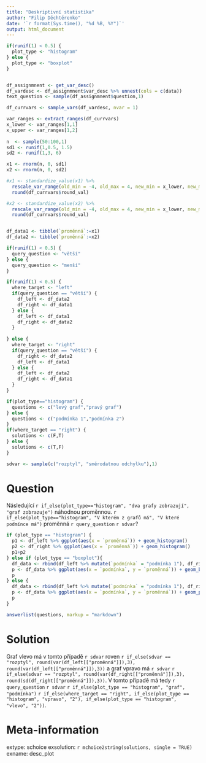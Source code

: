 ```yaml
---
title: "Deskriptivní statistika"
author: "Filip Děchtěrenko"
date: '`r format(Sys.time(), "%d %B, %Y")`'
output: html_document
---
```


```r
if(runif(1) < 0.5) {
  plot_type <- "histogram"  
} else {
  plot_type <- "boxplot"  
}

```

```r

```

```r
df_assignmnent <- get_var_desc()
df_vardesc <- df_assignmnent$var_desc %>% unnest(cols = c(data))
text_question <- sample(df_assignmnent$question,1)

df_currvars <- sample_vars(df_vardesc, nvar = 1)

var_ranges <- extract_ranges(df_currvars)
x_lower <- var_ranges[1,1]
x_upper <- var_ranges[1,2]
  
n  <- sample(50:100,1)
sd1 <- runif(1,0.5, 1.5)
sd2 <- runif(1,3, 6)

x1 <- rnorm(n, 0, sd1)
x2 <- rnorm(n, 0, sd2)

#x1 <- standardize_value(x1) %>% 
  rescale_var_range(old_min = -4, old_max = 4, new_min = x_lower, new_max = x_upper) %>%
  round(df_currvars$round_val)

#x2 <- standardize_value(x2) %>% 
  rescale_var_range(old_min = -4, old_max = 4, new_min = x_lower, new_max = x_upper) %>%
  round(df_currvars$round_val)


df_data1 <- tibble(`proměnná`:=x1)
df_data2 <- tibble(`proměnná`:=x2)

if(runif(1) < 0.5) {
  query_question <- "větší"
} else {
  query_question <- "menší"
}

if(runif(1) < 0.5) {
  where_target <- "left"
  if(query_question == "větší") {
    df_left <- df_data2
    df_right <- df_data1
  } else {
    df_left <- df_data1
    df_right <- df_data2  
  }
  
} else {
  where_target <- "right"
  if(query_question == "větší") {
    df_right <- df_data2
    df_left <- df_data1
  } else {
    df_left <- df_data2
    df_right <- df_data1
  }
}

if(plot_type=="histogram") {
  questions <- c("levý graf","pravý graf")  
} else {
  questions <- c("podmínka 1","podmínka 2")  
}
if(where_target == "right") {
  solutions <- c(F,T)
} else {
  solutions <- c(T,F)
}

sdvar <- sample(c("rozptyl", "směrodatnou odchylku"),1)
```

Question
========

Následující `r if_else(plot_type=="histogram", "dva grafy zobrazují", "graf zobrazuje")` náhodnou proměnnou. `r if_else(plot_type=="histogram", "V kterém z grafů má", "V které podmínce má")` proměnná `r query_question` `r sdvar`?

```r
if (plot_type == "histogram") {
  p1 <- df_left %>% ggplot(aes(x = `proměnná`)) + geom_histogram()
  p2 <- df_right %>% ggplot(aes(x = `proměnná`)) + geom_histogram()  
  p1+p2
} else if (plot_type == "boxplot"){
  df_data <- rbind(df_left %>% mutate(`podmínka` = "podmínka 1"), df_right %>% mutate(`podmínka` = "podmínka 2"))
  p <- df_data %>% ggplot(aes(x = `podmínka`, y = `proměnná`)) + geom_boxplot()
  p
} else {
  df_data <- rbind(df_left %>% mutate(`podmínka` = "podmínka 1"), df_right %>% mutate(`podmínka` = "podmínka 2"))
  p <- df_data %>% ggplot(aes(x = `podmínka`, y = `proměnná`)) + geom_point(position = position_jitter(0.2))
  p
}


```

```r
answerlist(questions, markup = "markdown")
```

Solution
========

Graf vlevo má v tomto případě `r sdvar` roven `r if_else(sdvar == "rozptyl", round(var(df_left[["proměnná"]]),3), round(var(df_left[["proměnná"]]),3))` a graf vpravo má `r sdvar` `r if_else(sdvar == "rozptyl", round(var(df_right[["proměnná"]]),3), round(sd(df_right[["proměnná"]]),3))`. V tomto případě má tedy `r query_question` `r sdvar` `r if_else(plot_type == "histogram", "graf", "podmínka")` `r if_else(where_target == "right", if_else(plot_type == "histogram", "vpravo", "2"), if_else(plot_type == "histogram", "vlevo", "2"))`.

Meta-information
================
extype: schoice
exsolution: `r mchoice2string(solutions, single = TRUE)`
exname: desc_plot
